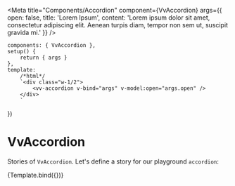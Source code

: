 
<Meta
	title="Components/Accordion"
	component={VvAccordion}
	args={{
		open: false,
		title: 'Lorem Ipsum',
		content:
			'Lorem ipsum dolor sit amet, consectetur adipiscing elit. Aenean turpis diam, tempor non sem ut, suscipit gravida mi.'
	}}
/>

	components: { VvAccordion },
	setup() {
		return { args }
	},
	template:
		/*html*/
		`<div class="w-1/2">
            <vv-accordion v-bind="args" v-model:open="args.open" />
        </div>
        `
})

# VvAccordion

Stories of `VvAccordion`.
Let's define a story for our playground `accordion`:

<Canvas>
	<Story name="vv-accordion" args={{}}>
		{Template.bind({})}
	</Story>
</Canvas>
